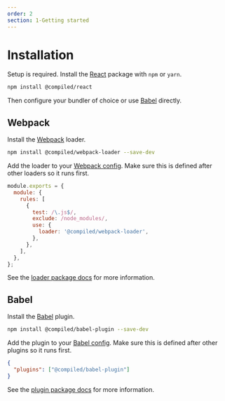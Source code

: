 ```yaml
---
order: 2
section: 1-Getting started
---
```


# Installation

Setup is required.
Install the [React](https://reactjs.org) package with `npm` or `yarn`.

```bash
npm install @compiled/react
```

Then configure your bundler of choice or use [Babel](https://babeljs.io) directly.

## Webpack

Install the [Webpack](https://webpack.js.org/) loader.

```bash
npm install @compiled/webpack-loader --save-dev
```

Add the loader to your [Webpack config](https://webpack.js.org/).
Make sure this is defined after other loaders so it runs first.

```js
module.exports = {
  module: {
    rules: [
      {
        test: /\.js$/,
        exclude: /node_modules/,
        use: {
          loader: '@compiled/webpack-loader',
        },
      },
    ],
  },
};
```

See the [loader package docs](/pkg-webpack-loader) for more information.

## Babel

Install the [Babel](https://babeljs.io) plugin.

```bash
npm install @compiled/babel-plugin --save-dev
```

Add the plugin to your [Babel config](https://babeljs.io/docs/en/configuration).
Make sure this is defined after other plugins so it runs first.

```json
{
  "plugins": ["@compiled/babel-plugin"]
}
```

See the [plugin package docs](/pkg-babel-plugin) for more information.
